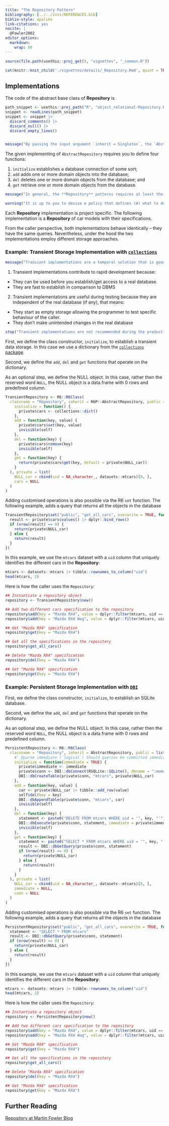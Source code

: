 ---
title: "The Repository Pattern"
bibliography: [../../inst/REFERENCES.bib]
biblio-style: apalike
link-citations: yes
nocite: | 
  @Fowler2002
editor_options: 
  markdown: 
    wrap: 80
---

```{r, include = FALSE}
source(file.path(usethis::proj_get(), "vignettes", "_common.R"))
```

<!-- Details -->

```{r, echo=FALSE, results='asis'}
cat(knitr::knit_child('./vignettes/details/_Repository.Rmd', quiet = TRUE))
```

## Implementations

The code of the abstract base class of **Repository** is

```{r}
path_snippet <- usethis::proj_path("R", "object_relational-Repository.R")
snippet <- readLines(path_snippet)
snippet <- snippet |>
  discard_comments() |>
  discard_null() |>
  discard_empty_lines()
```

```{r, code = snippet, eval = FALSE, echo = TRUE}
```

```{r, message=TRUE}
message("By passing the input argument `inherit = Singleton`, the `AbstractRepository` inherits the qualities of the [**Singleton** pattern](https://tidylab.github.io/R6P/articles/patterns/Singleton.html).")
```

The given implementing of `AbstractRepository` requires you to define four
functions:

(1) `initialize` establishes a database connection of some sort;
(2) `add` adds one or more domain objects into the database;
(3) `del` deletes one or more domain objects from the database; and
(4) `get` retrieve one or more domain objects from the database.

<!-- In addition, there are context depended function you may want to ad -->

```{r, message=TRUE}
message("In general, the **Repository** patterns requires at least the `add` and `get` operations. However, you may rename those operations to fit your context. For example, if you use **Repository** to access various tables in a database, `write_table` and `read_table` might be better names.")
```

```{r, warning=TRUE}
warning("It is up to you to devise a policy that defines (A) what to do when the same entity is added to the Repository; and (B) what to do when a query matches no results.")
```

Each **Repository** implementation is project specific. The following
implementation is a **Repository** of car models with their specifications.

From the caller perspective, both implementations behave identically -- they
have the same queries. Nevertheless, under the hood the two implementations
employ different storage approaches.

### Example: Transient Storage Implementation with [`collections`](https://github.com/randy3k/collections)

```{r, message=TRUE}
message("Transient implementations are a temporal solution that is good for testing and rapid prototyping.")
```

1.  Transient implementations contribute to rapid development because:

-   They can be used before you establish/get access to a real database.
-   They are fast to establish in comparison to DBMS

2.  Transient implementations are useful during testing because they are
    independent of the real database (if any), that means:

-   They start as empty storage allowing the programmer to test specific
    behaviour of the caller.
-   They don't make unintended changes in the real database

```{r, error=TRUE}
stop("Transient implementations are not recommended during the production stage. Transient storage is lost when a session is rebooted. You should think about what are the ramifications of losing all the data put into storage.")
```

First, we define the class constructor, `initialize`, to establish a transient
data storage. In this case we use a dictionary from the [`collections`
package](https://randy3k.github.io/collections/reference/dict.html).

Second, we define the `add`, `del` and `get` functions that operate on the
dictionary.

As an optional step, we define the NULL object. In this case, rather then the
reserved word `NULL`, the NULL object is a data.frame with 0 rows and predefined
column.

```{r Repository-Transient-implementation, echo=TRUE, results='markup'}
TransientRepository <- R6::R6Class(
  classname = "Repository", inherit = R6P::AbstractRepository, public = list(
    initialize = function() {
      private$cars <- collections::dict()
    },
    add = function(key, value) {
      private$cars$set(key, value)
      invisible(self)
    },
    del = function(key) {
      private$cars$remove(key)
      invisible(self)
    },
    get = function(key) {
      return(private$cars$get(key, default = private$NULL_car))
    }
  ), private = list(
    NULL_car = cbind(uid = NA_character_, datasets::mtcars)[0, ],
    cars = NULL
  )
)
```

Adding customised operations is also possible via the R6 `set` function. The
following example, adds a query that returns all the objects in the database

```{r Repository-Transient-implementation-addon, echo=TRUE, results='markup'}
TransientRepository$set("public", "get_all_cars", overwrite = TRUE, function() {
  result <- private$cars$values() |> dplyr::bind_rows()
  if (nrow(result) == 0) {
    return(private$NULL_car)
  } else {
    return(result)
  }
})
```

In this example, we use the `mtcars` dataset with a `uid` column that uniquely
identifies the different cars in the **Repository**:

```{r, echo=TRUE, results='markup'}
mtcars <- datasets::mtcars |> tibble::rownames_to_column("uid")
head(mtcars, 2)
```

Here is how the caller uses the `Repository`:

```{r, echo=TRUE, results='markup'}
## Instantiate a repository object
repository <- TransientRepository$new()

## Add two different cars specification to the repository
repository$add(key = "Mazda RX4", value = dplyr::filter(mtcars, uid == "Mazda RX4"))
repository$add(key = "Mazda RX4 Wag", value = dplyr::filter(mtcars, uid == "Mazda RX4 Wag"))

## Get "Mazda RX4" specification
repository$get(key = "Mazda RX4")

## Get all the specifications in the repository
repository$get_all_cars()

## Delete "Mazda RX4" specification
repository$del(key = "Mazda RX4")

## Get "Mazda RX4" specification
repository$get(key = "Mazda RX4")
```

### Example: Persistent Storage Implementation with [`DBI`](https://dbi.r-dbi.org/)

First, we define the class constructor, `initialize`, to establish an SQLite
database.

Second, we define the `add`, `del` and `get` functions that operate on the
dictionary.

As an optional step, we define the NULL object. In this case, rather then the
reserved word `NULL`, the NULL object is a data.frame with 0 rows and predefined
column.

```{r Repository-Persistent-implementation, echo=TRUE}
PersistentRepository <- R6::R6Class(
  classname = "Repository", inherit = AbstractRepository, public = list(
    #' @param immediate (`logical`) Should queries be committed immediately?
    initialize = function(immediate = TRUE) {
      private$immediate <- immediate
      private$conn <- DBI::dbConnect(RSQLite::SQLite(), dbname = ":memory:")
      DBI::dbCreateTable(private$conn, "mtcars", private$NULL_car)
    },
    add = function(key, value) {
      car <- private$NULL_car |> tibble::add_row(value)
      self$del(key = key)
      DBI::dbAppendTable(private$conn, "mtcars", car)
      invisible(self)
    },
    del = function(key) {
      statement <- paste0("DELETE FROM mtcars WHERE uid = '", key, "'")
      DBI::dbExecute(private$conn, statement, immediate = private$immediate)
      invisible(self)
    },
    get = function(key) {
      statement <- paste0("SELECT * FROM mtcars WHERE uid = '", key, "'")
      result <- DBI::dbGetQuery(private$conn, statement)
      if (nrow(result) == 0) {
        return(private$NULL_car)
      } else {
        return(result)
      }
    }
  ), private = list(
    NULL_car = cbind(uid = NA_character_, datasets::mtcars)[0, ],
    immediate = NULL,
    conn = NULL
  )
)
```

Adding customised operations is also possible via the R6 `set` function. The
following example, adds a query that returns all the objects in the database

```{r Repository-Persistent-implementation-addon, echo=TRUE}
PersistentRepository$set("public", "get_all_cars", overwrite = TRUE, function() {
  statement <- "SELECT * FROM mtcars"
  result <- DBI::dbGetQuery(private$conn, statement)
  if (nrow(result) == 0) {
    return(private$NULL_car)
  } else {
    return(result)
  }
})
```

In this example, we use the `mtcars` dataset with a `uid` column that uniquely
identifies the different cars in the **Repository**:

```{r, echo=TRUE, results='markup'}
mtcars <- datasets::mtcars |> tibble::rownames_to_column("uid")
head(mtcars, 2)
```

Here is how the caller uses the `Repository`:

```{r, echo=TRUE, results='markup'}
## Instantiate a repository object
repository <- PersistentRepository$new()

## Add two different cars specification to the repository
repository$add(key = "Mazda RX4", value = dplyr::filter(mtcars, uid == "Mazda RX4"))
repository$add(key = "Mazda RX4 Wag", value = dplyr::filter(mtcars, uid == "Mazda RX4 Wag"))

## Get "Mazda RX4" specification
repository$get(key = "Mazda RX4")

## Get all the specifications in the repository
repository$get_all_cars()

## Delete "Mazda RX4" specification
repository$del(key = "Mazda RX4")

## Get "Mazda RX4" specification
repository$get(key = "Mazda RX4")
```

## Further Reading

[Repository at Martin Fowler
Blog](https://martinfowler.com/eaaCatalog/repository.html)
